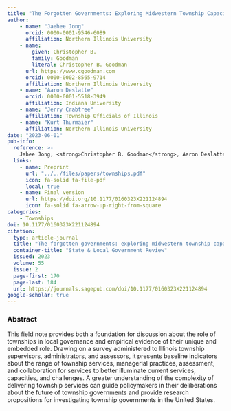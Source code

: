 ```yaml
---
title: "The Forgotten Governments: Exploring Midwestern Township Capacities and Functional Service Responsibilities"
author: 
    - name: "Jaehee Jong"
      orcid: 0000-0001-9546-6089
      affiliation: Northern Illinois University
    - name: 
        given: Christopher B.
        family: Goodman
        literal: Christopher B. Goodman
      url: https://www.cgoodman.com
      orcid: 0000-0002-8565-9714
      affiliation: Northern Illinois University
    - name: "Aaron Deslatte"
      orcid: 0000-0001-5518-3949
      affiliation: Indiana University
    - name: "Jerry Crabtree"
      affiliation: Township Officials of Illinois
    - name: "Kurt Thurmaier"
      affiliation: Northern Illinois University
date: "2023-06-01"
pub-info:
  reference: >-
    Jahee Jong, <strong>Christopher B. Goodman</strong>, Aaron Deslatte, Jerry Crabtree and Kurt Thurmaier. (2023). “The Forgotten Governments: Exploring Midwestern Township Capacities and Functional Service Responsibilities,” <em>State and Local Government Review</em> 55 (2): 170-184, doi: <a href="https://doi.org/10.1177/0160323X221124894" target="_blank" rel="noopener noreferrer"><code>10.1177/0160323X221124894</code></a>
  links:
    - name: Preprint
      url: "../../files/papers/townships.pdf"
      icon: fa-solid fa-file-pdf
      local: true
    - name: Final version
      url: https://doi.org/10.1177/0160323X221124894
      icon: fa-solid fa-arrow-up-right-from-square
categories:
    - Townships
doi: 10.1177/0160323X221124894    
citation:
  type: article-journal
  title: "The forgotten governments: exploring midwestern township capacities and functional service responsibilities"
  container-title: "State & Local Government Review"
  issued: 2023
  volume: 55
  issue: 2
  page-first: 170
  page-last: 184
  url: https://journals.sagepub.com/doi/10.1177/0160323X221124894
google-scholar: true
---
```


### Abstract
This field note provides both a foundation for discussion about the role of townships in local governance and empirical evidence of their unique and embedded role. Drawing on a survey administered to Illinois township supervisors, administrators, and assessors, it presents baseline indicators about the range of township services, managerial practices, assessment, and collaboration for services to better illuminate current services, capacities, and challenges. A greater understanding of the complexity of delivering township services can guide policymakers in their deliberations about the future of township governments and provide research propositions for investigating township governments in the United States.